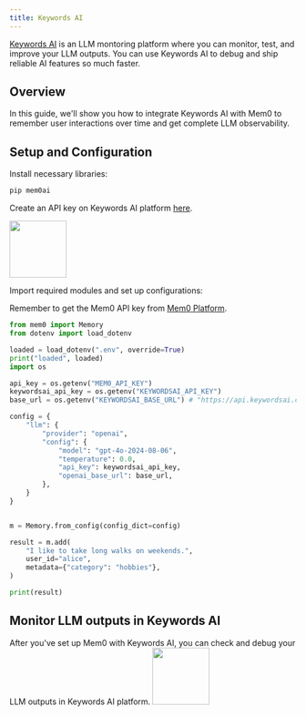 ```yaml
---
title: Keywords AI
---
```


[Keywords AI](https://www.keywordsai.co) is an LLM montoring platform where you can monitor, test, and improve your LLM outputs. You can use Keywords AI to debug and ship reliable AI features so much faster.

## Overview

In this guide, we'll show you how to integrate Keywords AI with Mem0 to remember user interactions over time and get complete LLM observability.

## Setup and Configuration

Install necessary libraries:

```bash
pip mem0ai
```

Create an API key on Keywords AI platform [here](https://platform.keywordsai.co/platform/api/api-keys).

<img height="100" src="https://keywordsai-static.s3.us-east-1.amazonaws.com/docs/mem0-api-key.png" />

Import required modules and set up configurations:

<Note>Remember to get the Mem0 API key from [Mem0 Platform](https://app.mem0.ai).</Note>

```python
from mem0 import Memory
from dotenv import load_dotenv

loaded = load_dotenv(".env", override=True)
print("loaded", loaded)
import os

api_key = os.getenv("MEM0_API_KEY")
keywordsai_api_key = os.getenv("KEYWORDSAI_API_KEY")
base_url = os.getenv("KEYWORDSAI_BASE_URL") # "https://api.keywordsai.co/api/"

config = {
    "llm": {
        "provider": "openai",
        "config": {
            "model": "gpt-4o-2024-08-06",
            "temperature": 0.0,
            "api_key": keywordsai_api_key,
            "openai_base_url": base_url,
        },
    }
}


m = Memory.from_config(config_dict=config)

result = m.add(
    "I like to take long walks on weekends.",
    user_id="alice",
    metadata={"category": "hobbies"},
)

print(result)
```

## Monitor LLM outputs in Keywords AI
After you've set up Mem0 with Keywords AI, you can check and debug your LLM outputs in Keywords AI platform.
<img height="100" src="https://keywordsai-static.s3.us-east-1.amazonaws.com/docs/mem0-logs.png" />